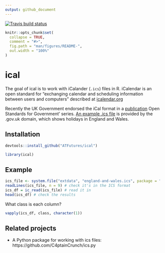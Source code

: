 ```yaml
---
output: github_document
---
```


[![Travis build status](https://travis-ci.org/ATFutures/ical.svg?branch=master)](https://travis-ci.org/ATFutures/ical)

<!-- README.md is generated from README.Rmd. Please edit that file -->

```r
knitr::opts_chunk$set(
  collapse = TRUE,
  comment = "#>",
  fig.path = "man/figures/README-",
  out.width = "100%"
)
```


# ical

The goal of ical is to work with iCalander (`.ics`) files in R.
iCalendar is an open standard for
"exchanging calendar and scheduling information between users and computers"
described at [icalendar.org](https://icalendar.org/)

Recently the UK Government endorsed the iCal format in a [publication](https://www.gov.uk/government/publications/open-standards-for-government/exchange-of-calendar-events) Open Standards for Government' series.
[An example .ics file](https://www.gov.uk/bank-holidays/england-and-wales.ics) is provided by the .gov.uk domain, which shows holidays in England and Wales.

## Installation

```r
devtools::install_github("ATFutures/ical")
```

```r
library(ical)
```

<!-- You can install the released version of ical from [CRAN](https://CRAN.R-project.org) with: -->

<!-- ``` r -->
<!-- install.packages("ical") -->
<!-- ``` -->

## Example

```r
ics_file <- system.file("extdata", "england-and-wales.ics", package = "ical")
readLines(ics_file, n = 9) # check it's in the ICS format
ics_df = ic_read(ics_file) # read it in
head(ics_df) # check the results
```

What class is each column?

```r
vapply(ics_df, class, character(1))
```


## Related projects

- A Python package for working with ics files: https://github.com/C4ptainCrunch/ics.py
